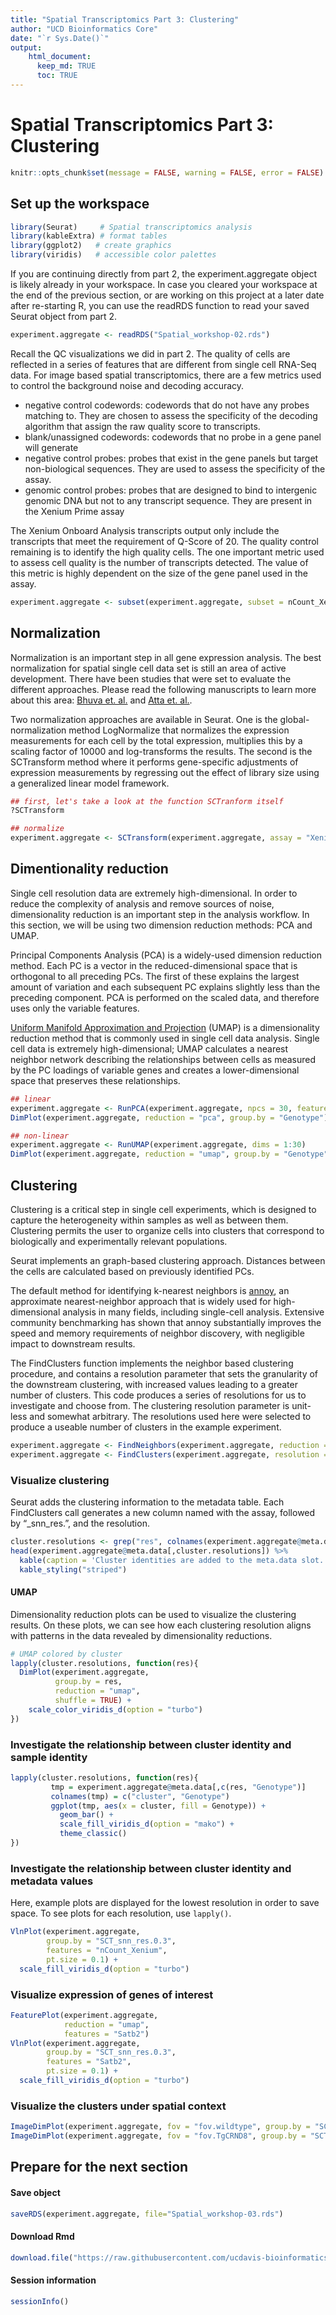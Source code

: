 ```yaml
---
title: "Spatial Transcriptomics Part 3: Clustering"
author: "UCD Bioinformatics Core"
date: "`r Sys.Date()`"
output:
    html_document:
      keep_md: TRUE
      toc: TRUE
---
```


# Spatial Transcriptomics Part 3: Clustering

```r
knitr::opts_chunk$set(message = FALSE, warning = FALSE, error = FALSE)
```

## Set up the workspace


```r
library(Seurat)     # Spatial transcriptomics analysis
library(kableExtra) # format tables
library(ggplot2)   # create graphics
library(viridis)   # accessible color palettes
```

If you are continuing directly from part 2, the experiment.aggregate object is likely already in your workspace. In case you cleared your workspace at the end of the previous section, or are working on this project at a later date after re-starting R, you can use the readRDS function to read your saved Seurat object from part 2.


```r
experiment.aggregate <- readRDS("Spatial_workshop-02.rds")
```

Recall the QC visualizations we did in part 2. The quality of cells are reflected in a series of features that are different from single cell RNA-Seq data. For image based spatial transcriptomics, there are a few metrics used to control the background noise and decoding accuracy.

* negative control codewords: codewords that do not have any probes matching to. They are chosen to assess the specificity of the decoding algorithm that assign the raw quality score to transcripts.
* blank/unassigned codewords: codewords that no probe in a gene panel will generate
* negative control probes: probes that exist in the gene panels but target non-biological sequences. They are used to assess the specificity of the assay.
* genomic control probes: probes that are designed to bind to intergenic genomic DNA but not to any transcript sequence. They are present in the Xenium Prime assay

The Xenium Onboard Analysis transcripts output only include the transcripts that meet the requirement of Q-Score of 20. The quality control remaining is to identify the high quality cells. The one important metric used to assess cell quality is the number of transcripts detected. The value of this metric is highly dependent on the size of the gene panel used in the assay.

```r
experiment.aggregate <- subset(experiment.aggregate, subset = nCount_Xenium > 20)
```

## Normalization

Normalization is an important step in all gene expression analysis. The best normalization for spatial single cell data set is still an area of active development. There have been studies that were set to evaluate the different approaches. Please read the following manuscripts to learn more about this area: [Bhuva et. al.](https://genomebiology.biomedcentral.com/articles/10.1186/s13059-024-03241-7) and [Atta et. al.](https://genomebiology.biomedcentral.com/articles/10.1186/s13059-024-03303-w).

Two normalization approaches are available in Seurat. One is the global-normalization method LogNormalize that normalizes the expression measurements for each cell by the total expression, multiplies this by a scaling factor of 10000 and log-transforms the results. The second is the SCTransform method where it performs gene-specific adjustments of expression measurements by regressing out the effect of library size using a generalized linear model framework.

```r
## first, let's take a look at the function SCTranform itself
?SCTransform

## normalize
experiment.aggregate <- SCTransform(experiment.aggregate, assay = "Xenium")
```

## Dimentionality reduction

Single cell resolution data are extremely high-dimensional. In order to reduce the complexity of analysis and remove sources of noise, dimensionality reduction is an important step in the analysis workflow. In this section, we will be using two dimension reduction methods: PCA and UMAP.

Principal Components Analysis (PCA) is a widely-used dimension reduction method. Each PC is a vector in the reduced-dimensional space that is orthogonal to all preceding PCs. The first of these explains the largest amount of variation and each subsequent PC explains slightly less than the preceding component. PCA is performed on the scaled data, and therefore uses only the variable features.

[Uniform Manifold Approximation and Projection](https://arxiv.org/pdf/1802.03426v3.pdf) (UMAP) is a dimensionality reduction method that is commonly used in single cell data analysis. Single cell data is extremely high-dimensional; UMAP calculates a nearest neighbor network describing the relationships between cells as measured by the PC loadings of variable genes and creates a lower-dimensional space that preserves these relationships.

```r
## linear
experiment.aggregate <- RunPCA(experiment.aggregate, npcs = 30, features = rownames(experiment.aggregate))
DimPlot(experiment.aggregate, reduction = "pca", group.by = "Genotype")

## non-linear
experiment.aggregate <- RunUMAP(experiment.aggregate, dims = 1:30)
DimPlot(experiment.aggregate, reduction = "umap", group.by = "Genotype")

```

## Clustering

Clustering is a critical step in single cell experiments, which is designed to capture the heterogeneity within samples as well as between them. Clustering permits the user to organize cells into clusters that correspond to biologically and experimentally relevant populations.

Seurat implements an graph-based clustering approach. Distances between the cells are calculated based on previously identified PCs.

The default method for identifying k-nearest neighbors is [annoy](https://github.com/spotify/annoy), an approximate nearest-neighbor approach that is widely used for high-dimensional analysis in many fields, including single-cell analysis. Extensive community benchmarking has shown that annoy substantially improves the speed and memory requirements of neighbor discovery, with negligible impact to downstream results.

The FindClusters function implements the neighbor based clustering procedure, and contains a resolution parameter that sets the granularity of the downstream clustering, with increased values leading to a greater number of clusters. This code produces a series of resolutions for us to investigate and choose from. The clustering resolution parameter is unit-less and somewhat arbitrary. The resolutions used here were selected to produce a useable number of clusters in the example experiment.

```r
experiment.aggregate <- FindNeighbors(experiment.aggregate, reduction = "pca", dims = 1:30)
experiment.aggregate <- FindClusters(experiment.aggregate, resolution = c(0.3, 0.5))
```

### Visualize clustering

Seurat adds the clustering information to the metadata table. Each FindClusters call generates a new column named with the assay, followed by "_snn_res.", and the resolution.

```r
cluster.resolutions <- grep("res", colnames(experiment.aggregate@meta.data), value = TRUE)
head(experiment.aggregate@meta.data[,cluster.resolutions]) %>%
  kable(caption = 'Cluster identities are added to the meta.data slot.') %>%
  kable_styling("striped")
```

#### UMAP

Dimensionality reduction plots can be used to visualize the clustering results. On these plots, we can see how each clustering resolution aligns with patterns in the data revealed by dimensionality reductions.

```r
# UMAP colored by cluster
lapply(cluster.resolutions, function(res){
  DimPlot(experiment.aggregate,
          group.by = res,
          reduction = "umap",
          shuffle = TRUE) +
    scale_color_viridis_d(option = "turbo")
})
```

### Investigate the relationship between cluster identity and sample identity


```r
lapply(cluster.resolutions, function(res){
         tmp = experiment.aggregate@meta.data[,c(res, "Genotype")]
         colnames(tmp) = c("cluster", "Genotype")
         ggplot(tmp, aes(x = cluster, fill = Genotype)) +
           geom_bar() +
           scale_fill_viridis_d(option = "mako") +
           theme_classic()
})
```

### Investigate the relationship between cluster identity and metadata values

Here, example plots are displayed for the lowest resolution in order to save space. To see plots for each resolution, use `lapply()`.

```r
VlnPlot(experiment.aggregate,
        group.by = "SCT_snn_res.0.3",
        features = "nCount_Xenium",
        pt.size = 0.1) +
  scale_fill_viridis_d(option = "turbo")
```

### Visualize expression of genes of interest

```r
FeaturePlot(experiment.aggregate,
            reduction = "umap",
            features = "Satb2")
VlnPlot(experiment.aggregate,
        group.by = "SCT_snn_res.0.3",
        features = "Satb2",
        pt.size = 0.1) +
  scale_fill_viridis_d(option = "turbo")
```

### Visualize the clusters under spatial context

```r
ImageDimPlot(experiment.aggregate, fov = "fov.wildtype", group.by = "SCT_snn_res.0.3", size = 0.3, axes = T)
ImageDimPlot(experiment.aggregate, fov = "fov.TgCRND8", group.by = "SCT_snn_res.0.3", size = 0.3, axes = T)
```

## Prepare for the next section

#### Save object
```r
saveRDS(experiment.aggregate, file="Spatial_workshop-03.rds")
```

#### Download Rmd
```r
download.file("https://raw.githubusercontent.com/ucdavis-bioinformatics-training/2025-March-Spatial-Transcriptomics/main/data_analysis/04-Celltype.Rmd", "04-Celltype.Rmd")
```

#### Session information
```r
sessionInfo()
```
